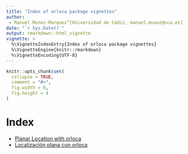 ```yaml
---
title: "Index of orloca package vignettes"
author: 
 - Manuel Munoz-Marquez^[Universidad de Cádiz, manuel.munoz@uca.es]
date: "`r Sys.Date()`"
output: rmarkdown::html_vignette
vignette: >
  %\VignetteIndexEntry{Index of orloca package vignettes}
  %\VignetteEngine{knitr::rmarkdown}
  %\VignetteEncoding{UTF-8}
---
```


```r
knitr::opts_chunk$set(
  collapse = TRUE,
  comment = "#>",
  fig.width = 6,
  fig.height = 4
)
```

# Index

* [Planar Location with orloca](planarlocation.html)
* [Localización plana con orloca](localizacionplana.html)



